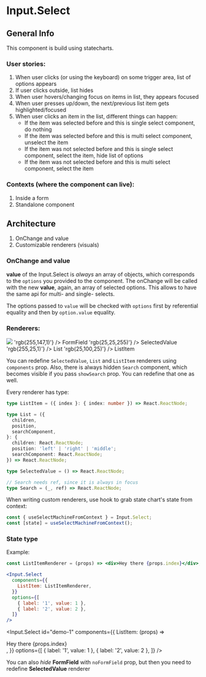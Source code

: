 
<Meta component={Input.Select} />

# Input.Select

<ArgsTable height={200} of={Input.Select} />

## General Info

This component is build using statecharts.

### User stories:

1. When user clicks (or using the keyboard) on some trigger area, list of options appears
1. If user clicks outside, list hides
1. When user hovers/changing focus on items in list, they appears focused
1. When user presses up/down, the next/previous list item gets highlighted/focused
1. When user clicks an item in the list, different things can happen:
   - If the item was selected before and this is single select component, do nothing
   - If the item was selected before and this is multi select component, unselect the item
   - If the item was not selected before and this is single select component, select the item, hide list of options
   - If the item was not selected before and this is multi select component, select the item

### Contexts (where the component can live):

1. Inside a form
1. Standalone component

## Architecture

1. OnChange and value
1. Customizable renderers (visuals)

### OnChange and value

**value** of the Input.Select is _always_ an array of objects, which corresponds to the `options` you provided to the component.
The onChange will be called with the new **value**, again, an array of selected options.
This allows to have the same api for multi- and single- selects.

The options passed to `value` will be checked with `options` first by referential equality and then by `option.value` equality.

### Renderers:

<Typography type="primary">
  <Flexbox container>
    <Flexbox item>
      <img src={Renderers} />
    </Flexbox>
    <Flexbox item container>
      <Flexbox container direction="column">
        <Flexbox item container alignItems="center" gutter={2}>
          <Icon.SolidCircle color={(t) => 'rgb(255,147,1)'} /> FormField
        </Flexbox>
        <Flexbox item container alignItems="center" gutter={2}>
          <Icon.SolidCircle color={(t) => 'rgb(25,25,255)'} /> SelectedValue
        </Flexbox>
        <Flexbox item container alignItems="center" gutter={2}>
          <Icon.SolidCircle color={(t) => 'rgb(255,25,1)'} /> List
        </Flexbox>
        <Flexbox item container alignItems="center" gutter={2}>
          <Icon.SolidCircle color={(t) => 'rgb(25,100,25)'} /> ListItem
        </Flexbox>
      </Flexbox>
    </Flexbox>
  </Flexbox>
</Typography>

You can redefine `SelectedValue`, `List` and `ListItem` renderers using `components` prop.
Also, there is always hidden `Search` component, which becomes visible if you pass `showSearch` prop.
You can redefine that one as well.

Every renderer has type:

```typescript
type ListItem = ({ index }: { index: number }) => React.ReactNode;
```

```typescript
type List = ({
  children,
  position,
  searchComponent,
}: {
  children: React.ReactNode;
  position: 'left' | 'right' | 'middle';
  searchComponent: React.ReactNode;
}) => React.ReactNode;
```

```typescript
type SelectedValue = () => React.ReactNode;
```

```typescript
// Search needs ref, since it is always in focus
type Search = (_, ref) => React.ReactNode;
```

When writing custom renderers, use hook to grab state chart's state from context:

```js
const { useSelectMachineFromContext } = Input.Select;
const [state] = useSelectMachineFromContext();
```

### State type

<ArgsTable of={PseudoComponentWithPropsConsistingOfContext} />

Example:

```jsx
const ListItemRenderer = (props) => <div>Hey there {props.index}</div>;
```

```jsx
<Input.Select
  components={{
    ListItem: ListItemRenderer,
  }}
  options={[
    { label: '1', value: 1 },
    { label: '2', value: 2 },
  ]}
/>
```

<Input.Select
  id="demo-1"
  components={{
    ListItem: (props) => <div>Hey there {props.index}</div>,
  }}
  options={[
    { label: '1', value: 1 },
    { label: '2', value: 2 },
  ]}
/>

You can also _hide_ **FormField** with `noFormField` prop, but then you need to redefine **SelectedValue** renderer
